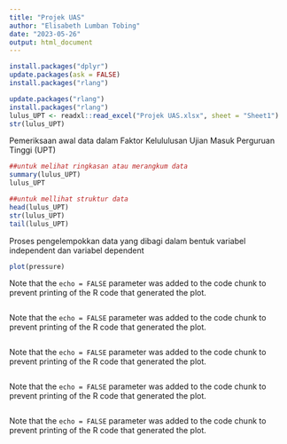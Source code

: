 ---
title: "Projek UAS"
author: "Elisabeth Lumban Tobing"
date: "2023-05-26"
output: html_document
---

```{r setup, include=FALSE}
install.packages("dplyr")
update.packages(ask = FALSE)
install.packages("rlang")

update.packages("rlang")
install.packages("rlang")
lulus_UPT <- readxl::read_excel("Projek UAS.xlsx", sheet = "Sheet1")
str(lulus_UPT)
```

Pemeriksaan awal data dalam Faktor Kelululusan Ujian Masuk Perguruan Tinggi (UPT)

```{r cars}
##untuk melihat ringkasan atau merangkum data
summary(lulus_UPT)
lulus_UPT

##untuk mellihat struktur data
head(lulus_UPT)
str(lulus_UPT)
tail(lulus_UPT)
```
Proses pengelempokkan data yang dibagi dalam bentuk variabel independent dan variabel dependent

```{r pressure, echo=FALSE}
plot(pressure)
```

Note that the `echo = FALSE` parameter was added to the code chunk to prevent printing of the R code that generated the plot.
```{r pressure, echo=FALSE}

```
Note that the `echo = FALSE` parameter was added to the code chunk to prevent printing of the R code that generated the plot.
```{r pressure, echo=FALSE}
```
Note that the `echo = FALSE` parameter was added to the code chunk to prevent printing of the R code that generated the plot.
```{r pressure, echo=FALSE}
```
Note that the `echo = FALSE` parameter was added to the code chunk to prevent printing of the R code that generated the plot.
```{r pressure, echo=FALSE}
```
Note that the `echo = FALSE` parameter was added to the code chunk to prevent printing of the R code that generated the plot.
```{r pressure, echo=FALSE}
```